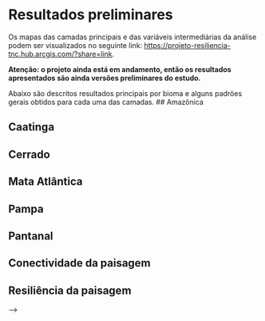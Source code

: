 # Resultados preliminares

Os mapas das camadas principais e das variáveis intermediárias da análise podem ser visualizados no seguinte link: [https://projeto-resiliencia-tnc.hub.arcgis.com/?share=link](https://projeto-resiliencia-tnc.hub.arcgis.com/?share=link).

**Atenção: o projeto ainda está em andamento, então os resultados apresentados são ainda versões preliminares do estudo.**

Abaixo são descritos resultados principais por bioma e alguns padrões gerais obtidos para cada uma das camadas.
<!--- Inserir em cada item abaixo os mapas de resiliência recortados por bioma? -->
## Amazônica

## Caatinga

## Cerrado

## Mata Atlântica

## Pampa

## Pantanal


<!---
Dividindo por camada
## Diversidade da paisagem

<!---
[explorar resultados; discutir resultados quebrando pelas variáveis, para saber qual atributo está influenciando mais na diversidade da paisagem]
-->

## Conectividade da paisagem

## Resiliência da paisagem

<!---
[padrões gerais para cada bioma; incluir recorte de cada bioma e breve descrição]
-->

-->
